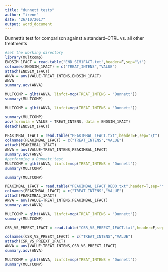 ```yaml
---
title: "dunnett tests"
author: "irene"
date: "26/10/2017"
output: word_document
---
```

Dunnett's test for comparison against a standard--CTRL vs. all other treatments
```r
#set the working directory
library(multcomp)
ENDSIM_1FACT = read.table("END_SIM1FACT.txt",header=F,sep="\t")
colnames(ENDSIM_1FACT) = c("TREAT_INTENS","VALUE")
attach(ENDSIM_1FACT)
ANVA = aov(VALUE~TREAT_INTENS,ENDSIM_1FACT)
ANVA
summary.aov(ANVA)

```

```r
MULTCOMP = glht(ANVA, linfct=mcp(TREAT_INTENS = "Dunnett"))
summary(MULTCOMP)

MULTCOMP = glht(ANVA, linfct=mcp(TREAT_INTENS = "Dunnett"))

summary(MULTCOMP)
aov(formula = VALUE ~ TREAT_INTENS, data = ENDSIM_1FACT)
detach(ENDSIM_1FACT)
```

```r
PEAKIMBAL_1FACT = read.table("PEAKIMBAL_1FACT.txt",header=F,sep="\t")
colnames(PEAKIMBAL_1FACT) = c("TREAT_INTENS","VALUE")
attach(PEAKIMBAL_1FACT)
ANVA = aov(VALUE~TREAT_INTENS,PEAKIMBAL_1FACT)
summary.aov(ANVA)
#performing a Dunnett'test 
MULTCOMP = glht(ANVA, linfct=mcp(TREAT_INTENS = "Dunnett"))
summary(MULTCOMP)

summary(MULTCOMP)
```

```r
PEAKIMBAL_1FACT = read.table("PEAKIMBAL_1FACT_REDO.txt",header=T,sep="\t")
colnames(PEAKIMBAL_1FACT) = c("TREAT_INTENS","VALUE")
attach(PEAKIMBAL_1FACT)
ANVA = aov(VALUE~TREAT_INTENS,PEAKIMBAL_1FACT)
summary.aov(ANVA)
```

```r
MULTCOMP = glht(ANVA, linfct=mcp(TREAT_INTENS = "Dunnett"))
summary(MULTCOMP)
```

```r
CSR_VS_PREEXT_1FACT = read.table("CSR_VS_PREEXT_1FACT.txt",header=F,sep="\t")

colnames(CSR_VS_PREEXT_1FACT) = c("TREAT_INTENS","VALUE")
attach(CSR_VS_PREEXT_1FACT)
ANVA = aov(VALUE~TREAT_INTENS,CSR_VS_PREEXT_1FACT)
summary.aov(ANVA)
```

```r
MULTCOMP = glht(ANVA, linfct=mcp(TREAT_INTENS = "Dunnett"))
summary(MULTCOMP)
```

